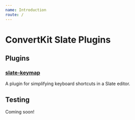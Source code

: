 ```yaml
---
name: Introduction
route: /
---
```


# ConvertKit Slate Plugins

## Plugins

### [slate-keymap](/plugins/slate-keymap)

A plugin for simplifying keyboard shortcuts in a Slate editor.

## Testing

Coming soon!
